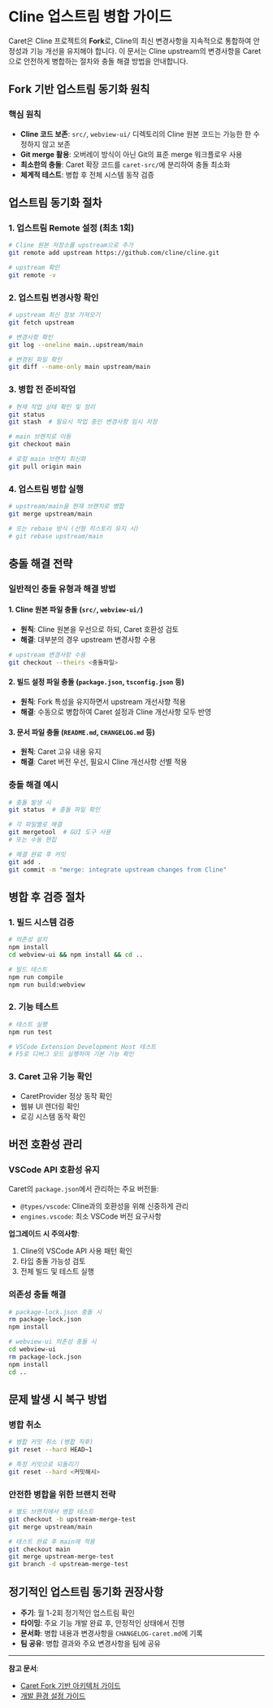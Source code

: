 # Cline 업스트림 병합 가이드

Caret은 Cline 프로젝트의 **Fork**로, Cline의 최신 변경사항을 지속적으로 통합하여 안정성과 기능 개선을 유지해야 합니다. 이 문서는 Cline upstream의 변경사항을 Caret으로 안전하게 병합하는 절차와 충돌 해결 방법을 안내합니다.

## Fork 기반 업스트림 동기화 원칙

### 핵심 원칙
- **Cline 코드 보존**: `src/`, `webview-ui/` 디렉토리의 Cline 원본 코드는 가능한 한 수정하지 않고 보존
- **Git merge 활용**: 오버레이 방식이 아닌 Git의 표준 merge 워크플로우 사용
- **최소한의 충돌**: Caret 확장 코드를 `caret-src/`에 분리하여 충돌 최소화
- **체계적 테스트**: 병합 후 전체 시스템 동작 검증

## 업스트림 동기화 절차

### 1. 업스트림 Remote 설정 (최초 1회)

```bash
# Cline 원본 저장소를 upstream으로 추가
git remote add upstream https://github.com/cline/cline.git

# upstream 확인
git remote -v
```

### 2. 업스트림 변경사항 확인

```bash
# upstream 최신 정보 가져오기
git fetch upstream

# 변경사항 확인
git log --oneline main..upstream/main

# 변경된 파일 확인
git diff --name-only main upstream/main
```

### 3. 병합 전 준비작업

```bash
# 현재 작업 상태 확인 및 정리
git status
git stash  # 필요시 작업 중인 변경사항 임시 저장

# main 브랜치로 이동
git checkout main

# 로컬 main 브랜치 최신화
git pull origin main
```

### 4. 업스트림 병합 실행

```bash
# upstream/main을 현재 브랜치로 병합
git merge upstream/main

# 또는 rebase 방식 (선형 히스토리 유지 시)
# git rebase upstream/main
```

## 충돌 해결 전략

### 일반적인 충돌 유형과 해결 방법

#### 1. **Cline 원본 파일 충돌** (`src/`, `webview-ui/`)
- **원칙**: Cline 원본을 우선으로 하되, Caret 호환성 검토
- **해결**: 대부분의 경우 upstream 변경사항 수용
```bash
# upstream 변경사항 수용
git checkout --theirs <충돌파일>
```

#### 2. **빌드 설정 파일 충돌** (`package.json`, `tsconfig.json` 등)
- **원칙**: Fork 특성을 유지하면서 upstream 개선사항 적용
- **해결**: 수동으로 병합하여 Caret 설정과 Cline 개선사항 모두 반영

#### 3. **문서 파일 충돌** (`README.md`, `CHANGELOG.md` 등)
- **원칙**: Caret 고유 내용 유지
- **해결**: Caret 버전 우선, 필요시 Cline 개선사항 선별 적용

### 충돌 해결 예시

```bash
# 충돌 발생 시
git status  # 충돌 파일 확인

# 각 파일별로 해결
git mergetool  # GUI 도구 사용
# 또는 수동 편집

# 해결 완료 후 커밋
git add .
git commit -m "merge: integrate upstream changes from Cline"
```

## 병합 후 검증 절차

### 1. 빌드 시스템 검증
```bash
# 의존성 설치
npm install
cd webview-ui && npm install && cd ..

# 빌드 테스트
npm run compile
npm run build:webview
```

### 2. 기능 테스트
```bash
# 테스트 실행
npm run test

# VSCode Extension Development Host 테스트
# F5로 디버그 모드 실행하여 기본 기능 확인
```

### 3. Caret 고유 기능 확인
- CaretProvider 정상 동작 확인
- 웹뷰 UI 렌더링 확인
- 로깅 시스템 동작 확인

## 버전 호환성 관리

### VSCode API 호환성 유지

Caret의 `package.json`에서 관리하는 주요 버전들:
- `@types/vscode`: Cline과의 호환성을 위해 신중하게 관리
- `engines.vscode`: 최소 VSCode 버전 요구사항

**업그레이드 시 주의사항**:
1. Cline의 VSCode API 사용 패턴 확인
2. 타입 충돌 가능성 검토  
3. 전체 빌드 및 테스트 실행

### 의존성 충돌 해결

```bash
# package-lock.json 충돌 시
rm package-lock.json
npm install

# webview-ui 의존성 충돌 시
cd webview-ui
rm package-lock.json  
npm install
cd ..
```

## 문제 발생 시 복구 방법

### 병합 취소
```bash
# 병합 커밋 취소 (병합 직후)
git reset --hard HEAD~1

# 특정 커밋으로 되돌리기
git reset --hard <커밋해시>
```

### 안전한 병합을 위한 브랜치 전략
```bash
# 별도 브랜치에서 병합 테스트
git checkout -b upstream-merge-test
git merge upstream/main

# 테스트 완료 후 main에 적용
git checkout main
git merge upstream-merge-test
git branch -d upstream-merge-test
```

## 정기적인 업스트림 동기화 권장사항

- **주기**: 월 1-2회 정기적인 업스트림 확인
- **타이밍**: 주요 기능 개발 완료 후, 안정적인 상태에서 진행
- **문서화**: 병합 내용과 변경사항을 `CHANGELOG-caret.md`에 기록
- **팀 공유**: 병합 결과와 주요 변경사항을 팀에 공유

---

**참고 문서**:
- [Caret Fork 기반 아키텍처 가이드](../development/caret-architecture-and-implementation-guide.mdx)
- [개발 환경 설정 가이드](../development/index.mdx) 